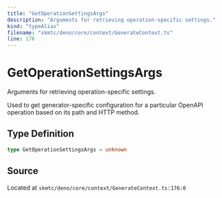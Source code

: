 ```yaml
---
title: "GetOperationSettingsArgs"
description: "Arguments for retrieving operation-specific settings."
kind: "typeAlias"
filename: "skmtc/deno/core/context/GenerateContext.ts"
line: 176
---
```


# GetOperationSettingsArgs

Arguments for retrieving operation-specific settings.

Used to get generator-specific configuration for a particular
OpenAPI operation based on its path and HTTP method.

## Type Definition

```typescript
type GetOperationSettingsArgs = unknown
```

## Source

Located at `skmtc/deno/core/context/GenerateContext.ts:176:0`
